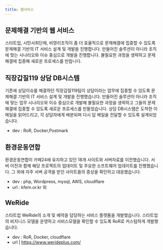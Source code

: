 ```yaml
---
title: 웹서비스
---
```


## 문제해결 기반의 웹 서비스

스타트업, 시민사회단체, 비영리조직이 좀 더 효율적으로 문제해결에 집중할 수 있도록 문제해결 기반의 IT 서비스 설계 및 개발을 진행합니다. 만들어진 솔루션이 아니라 조직에 맞는 시나리오와 이슈 중심으로 개발을 진행합니다. 불필요한 과정을 생략하고 문제해결에 집중해 새로운 프로세스를 만듭니다.

## 직장갑질119 상담 DB시스템

기존에 상담이슈를 해결하던 직장갑질119팀이 상담이라는 업무에 집중할 수 있도록 문제해결 기반의 IT 서비스 설계 및 개발을 진행했습니다. 만들어진 솔루션이 아니라 조직에 맞는 업무 시나리오와 이슈 중심으로 개발해 불필요한 과정을 생략하고 그들의 문제해결에 집중할 수 있도록 새로운 프로세스를 만들었습니다. 상담 DB시스템은 도착한 이메일을 읽어드리고, 각 상담자에게 배분되며 다시 답 메일을 전달할 수 있도록 설계되었습니다. 

- dev : RoR, Docker,Postmark

##  환경운동연합

환경운동연합이 카페24에 유지하고 있던 18개 사이트와 서버자료를 이전했습니다. 서버 이전과 함께 해당 프로젝트의 업데이트 및 주요한 소프트웨어 업데이트를 진행했습니다. 그 외에 자주 서버 공격을 받던 사이트들의 증상을 확인하고 대응했습니다. 

- dev : php, Wordpress, mysql, AWS, cloudflare
- url : kfem.or.kr 	외


## WeRide

스타트업 WeRide의 소개 및 예약을 담당하는 서비스 플랫폼을 개발했습니다. 스타트업의 비지니스 모델을 운영하고 서비스모델을 확인할 수 있도록 RoR로 커스텀하게 개발했습니다. 

- dev : RoR, Docker, cloudflare
- url | https://www.werideplus.com/
